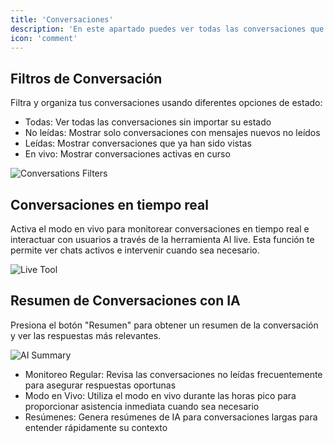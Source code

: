```yaml
---
title: 'Conversaciones'
description: 'En este apartado puedes ver todas las conversaciones que ha tenido tu chatbot, gestionarlas y hablar con tus usuarios'
icon: 'comment'
---
```


## Filtros de Conversación

Filtra y organiza tus conversaciones usando diferentes opciones de estado:

- Todas: Ver todas las conversaciones sin importar su estado
- No leídas: Mostrar solo conversaciones con mensajes nuevos no leídos
- Leídas: Mostrar conversaciones que ya han sido vistas
- En vivo: Mostrar conversaciones activas en curso

<Frame>
  <img src="/images/conversation-filters.png" alt="Conversations Filters" />
</Frame>


## Conversaciones en tiempo real

Activa el modo en vivo para monitorear conversaciones en tiempo real e interactuar con usuarios a través de la herramienta AI live. Esta función te permite ver chats activos e intervenir cuando sea necesario.

<Frame>
  <img src="/images/live-toggle.png" alt="Live Tool" />
</Frame>

## Resumen de Conversaciones con IA

Presiona el botón "Resumen" para obtener un resumen de la conversación y ver las respuestas más relevantes.

<Frame>
  <img src="/images/ai-summary.png" alt="AI Summary" />
</Frame>

<Accordion title="Mejores prácticas">

- Monitoreo Regular: Revisa las conversaciones no leídas frecuentemente para asegurar respuestas oportunas
- Modo en Vivo: Utiliza el modo en vivo durante las horas pico para proporcionar asistencia inmediata cuando sea necesario
- Resúmenes: Genera resúmenes de IA para conversaciones largas para entender rápidamente su contexto
</Accordion>
